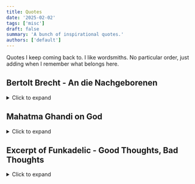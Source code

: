 ```yaml
---
title: Quotes
date: '2025-02-02'
tags: ['misc']
draft: false
summary: 'A bunch of inspirational quotes.'
authors: ['default']
---
```


Quotes I keep coming back to. I like wordsmiths. No particular order, just adding when I remember what belongs here.

## Bertolt Brecht - An die Nachgeborenen

<details>
  <summary>Click to expand</summary>

    [ENGLISH TRANSLATION AT THE BOTTOM OF THIS LINK](https://superior-english.com/en/2017/07/25/bertolt-brechts-an-die-nachgeborenen-a-translation/)

    Wirklich, ich lebe in finsteren Zeiten!<br />

    Das arglose Wort ist töricht. Eine glatte Stirn<br />
    Deutet auf Unempfindlichkeit hin. Der Lachende<br />
    Hat die furchtbare Nachricht<br />
    Nur noch nicht empfangen.

    Was sind das für Zeiten, wo<br />
    Ein Gespräch über Bäume fast ein Verbrechen ist<br />
    Weil es ein Schweigen über so viele Untaten einschließt!<br />
    Der dort ruhig über die Straße geht<br />
    Ist wohl nicht mehr erreichbar für seine Freunde<br />
    Die in Not sind?

    Es ist wahr: ich verdiene noch meinen Unterhalt<br />
    Aber glaubt mir: das ist nur ein Zufall. Nichts<br />
    Von dem, was ich tue, berechtigt mich dazu, mich satt zu essen.<br />
    Zufällig bin ich verschont. (Wenn mein Glück aussetzt<br />
    Bin ich verloren.)

    Man sagt mir: iß und trink du! Sei froh, daß du hast!<br />
    Aber wie kann ich essen und trinken, wenn<br />
    Ich es dem Hungernden entreiße, was ich esse, und<br />
    Mein Glas Wasser einem Verdurstenden fehlt?<br />
    Und doch esse und trinke ich.

    Ich wäre gerne auch weise<br />
    In den alten Büchern steht, was weise ist:<br />
    Sich aus dem Streit der Welt halten und die kurze Zeit<br />
    Ohne Furcht verbringen<br />
    Auch ohne Gewalt auskommen<br />
    Böses mit Gutem vergelten<br />
    Seine Wünsche nicht erfüllen, sondern vergessen<br />
    Gilt für weise.<br />
    Alles das kann ich nicht:<br />
    Wirklich, ich lebe in finsteren Zeiten!

    2

    In die Städte kam ich zu der Zeit der Unordnung<br />
    Als da Hunger herrschte.<br />
    Unter die Menschen kam ich zu der Zeit des Aufruhrs<br />
    Und ich empörte mich mit ihnen.<br />
    So verging meine Zeit<br />
    Die auf Erden mir gegeben war.

    Mein Essen aß ich zwischen den Schlachten<br />
    Schlafen legt ich mich unter die Mörder<br />
    Der Liebe pflegte ich achtlos<br />
    Und die Natur sah ich ohne Geduld.<br />
    So verging meine Zeit<br />
    Die auf Erden mir gegeben war.

    Die Straßen führten in den Sumpf zu meiner Zeit<br />
    Die Sprache verriet mich dem Schlächter<br />
    Ich vermochte nur wenig. Aber die Herrschenden<br />
    Saßen ohne mich sicherer, das hoffte ich.<br />
    So verging meine Zeit<br />
    Die auf Erden mir gegeben war.

    Die Kräfte waren gering. Das Ziel<br />
    Lag in großer Ferne<br />
    Es war deutlich sichtbar, wenn auch für mich<br />
    Kaum zu erreichen.<br />
    So verging meine Zeit<br />
    Die auf Erden mir gegeben war.

                                3

    Ihr, die ihr auftauchen werdet aus der Flut<br />
    In der wir untergegangen sind<br />
    Gedenkt<br />
    Wenn ihr von unseren Schwächen sprecht<br />
    Auch der finsteren Zeit<br />
    Der ihr entronnen seid.

    Gingen wir doch, öfter als die Schuhe die Länder wechselnd<br />
    Durch die Kriege der Klassen, verzweifelt<br />
    Wenn da nur Unrecht war und keine Empörung.

    Dabei wissen wir ja:<br />
    Auch der Haß gegen die Niedrigkeit<br />
    Verzerrt die Züge.<br />
    Auch der Zorn über das Unrecht<br />
    Macht die Stimme heiser. Ach, wir<br />
    Die wir den Boden bereiten wollten für Freundlichkeit<br />
    Konnten selber nicht freundlich sein.

    Ihr aber, wenn es soweit sein wird<br />
    Daß der Mensch dem Menschen ein Helfer ist<br />
    Gedenkt unsrer<br />
    Mit Nachsicht.

</details>

## Mahatma Ghandi on God

<details>
  <summary>Click to expand</summary>
  
    I do dimly perceive that whilst everything around me is ever changing, ever dying, there is underlying all that change a living power that is changeless, that holds all together, that creates, dissolves, and recreates.

    That informing power of spirit is God, and since nothing else that I see merely through the senses can or will persist, He alone is. And is this power benevolent or malevolent? I see it as purely benevolent, for I can see that in the midst of death life persists, in the midst of untruth truth persists, in the midst of darkness light persists. Hence I gather that God is life, truth, light. He is love. He is the supreme Good.

    But He is no God who merely satisfies the intellect, if He ever does. God, to be God, must rule the heart and transform it. He must express Himself in every smallest act of His votary. This can only be done through a definite realization, more real than the five senses can ever produce.

    Sense perceptions can be and often are false and deceptive, however real they may appear to us. Where there is realization outside the senses, it is infallible. It is proved not by extraneous evidence but in the transformed conduct and character of those who have felt the real presence of God within.

    Such testimony is to be found in the experiences of an unbroken line of prophets and sages in all countries and climes. To reject this evidence is to deny oneself.

    This realization is preceded by an immovable faith. He who would in his own person test the fact of God's presence can do so by a living faith, and since faith itself cannot be proved by extraneous evidence, the safest course is to believe in the moral government of the world and therefore in the supremacy of the moral law, the law of truth and love.

    Exercise of faith will be the safest where there is a clear determination summarily to reject all that is contrary to truth and love.

    I confess that I have no argument to convince through reason. Faith transcends reason. All that I can advise is not to attempt the impossible.

</details>

## Excerpt of Funkadelic - Good Thoughts, Bad Thoughts

<details>
  <summary>Click to expand</summary>

    You gravitate to that which you secretly love most<br />
    You meet in life the exact reproduction of your own thoughts<br />
    There is no chance, coincidence or accident<br />
    In a world ruled by law and divine order<br />
    You rise as high as your dominant aspiration<br />
    You descend to the level of your lowest concept of your self<br />
    Free your mind and your ass will follow

    The infinite intelligence within you knows the answers<br />
    Its nature is to respond to your thoughts<br />
    Be careful of the thought-seeds you plant in the garden of your mind<br />
    For seeds grow after their kind

    (...)

    Every thought felt as true<br />
    Or allowed to be accepted as true by your conscious mind<br />
    Take roots in your subconscious Blossoms sooner or later into an act And bears its own fruit Good<br />
    thoughts bring forth good fruit Bullshit thoughts rot your meat Think right, and you can fly The<br />
    kingdom of heaven is within Free your mind, and your ass will follow

</details>
